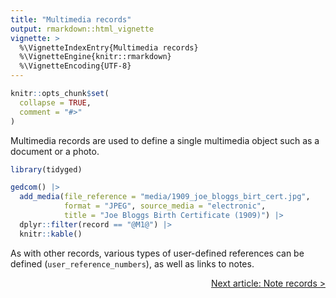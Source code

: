 ```yaml
---
title: "Multimedia records"
output: rmarkdown::html_vignette
vignette: >
  %\VignetteIndexEntry{Multimedia records}
  %\VignetteEngine{knitr::rmarkdown}
  %\VignetteEncoding{UTF-8}
---
```


```r
knitr::opts_chunk$set(
  collapse = TRUE,
  comment = "#>"
)
```

Multimedia records are used to define a single multimedia object such as a document or a photo.

```r
library(tidyged)

gedcom() |> 
  add_media(file_reference = "media/1909_joe_bloggs_birt_cert.jpg",
            format = "JPEG", source_media = "electronic",
            title = "Joe Bloggs Birth Certificate (1909)") |> 
  dplyr::filter(record == "@M1@") |> 
  knitr::kable()
```

As with other records, various types of user-defined references can be defined (`user_reference_numbers`), as well as links to notes.

<p style="text-align: right;"><a href="https://jl5000.github.io/tidyged/articles/note_records.html">Next article: Note records ></a></p>
